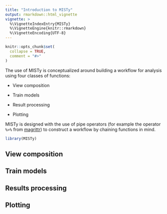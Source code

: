 ```yaml
---
title: "Introduction to MISTy"
output: rmarkdown::html_vignette
vignette: >
  %\VignetteIndexEntry{MISTy}
  %\VignetteEngine{knitr::rmarkdown}
  %\VignetteEncoding{UTF-8}
---
```


```r
knitr::opts_chunk$set(
  collapse = TRUE,
  comment = "#>"
)
```

The use of MISTy is conceptualized around building a workflow for analysis using four classes of functions:

-   View composition

-   Train models

-   Result processing

-   Plotting

MISTy is designed with the use of pipe operators (for example the operator `%>%` from [magrittr](https://r4ds.had.co.nz/pipes.html)) to construct a workflow by chaining functions in mind.

```r
library(MISTy)
```

## View composition

## Train models

## Results processing

## Plotting
